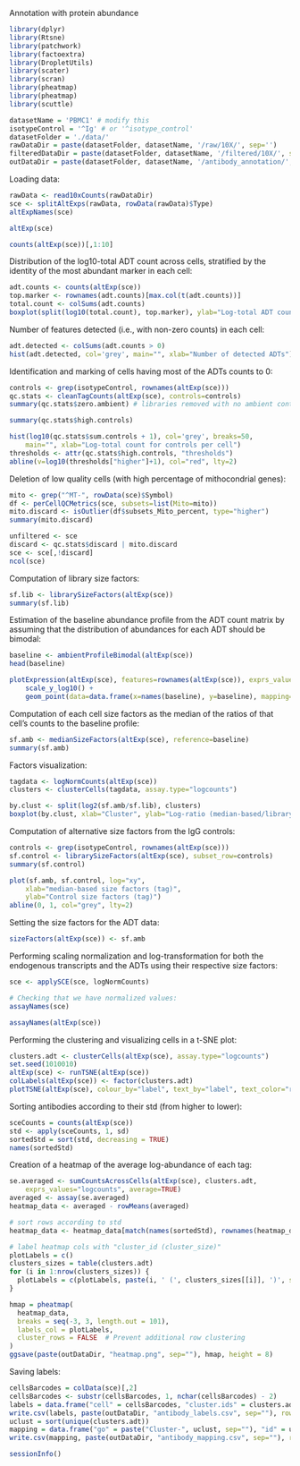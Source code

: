 Annotation with protein abundance

```r
library(dplyr)
library(Rtsne)
library(patchwork)
library(factoextra)
library(DropletUtils)
library(scater)
library(scran)
library(pheatmap)
library(pheatmap)
library(scuttle)

datasetName = 'PBMC1' # modify this
isotypeControl = '^Ig' # or '^isotype_control'
datasetFolder = './data/'
rawDataDir = paste(datasetFolder, datasetName, '/raw/10X/', sep='')
filteredDataDir = paste(datasetFolder, datasetName, '/filtered/10X/', sep='')
outDataDir = paste(datasetFolder, datasetName, '/antibody_annotation/', sep='')
```

Loading data:

```r
rawData <- read10xCounts(rawDataDir)
sce <- splitAltExps(rawData, rowData(rawData)$Type)
altExpNames(sce)
```


```r
altExp(sce)
```

```r
counts(altExp(sce))[,1:10]
```

Distribution of the log10-total ADT count across cells, stratified by the identity of the most abundant marker in each cell:

```r
adt.counts <- counts(altExp(sce))
top.marker <- rownames(adt.counts)[max.col(t(adt.counts))]
total.count <- colSums(adt.counts)
boxplot(split(log10(total.count), top.marker), ylab="Log-total ADT count", las=2)
```
Number of features detected (i.e., with non-zero counts) in each cell:

```r
adt.detected <- colSums(adt.counts > 0)
hist(adt.detected, col='grey', main="", xlab="Number of detected ADTs")
```

Identification and marking of cells having most of the ADTs counts to 0:

```r
controls <- grep(isotypeControl, rownames(altExp(sce)))
qc.stats <- cleanTagCounts(altExp(sce), controls=controls)
summary(qc.stats$zero.ambient) # libraries removed with no ambient contamination
```

```r
summary(qc.stats$high.controls)
```

```r
hist(log10(qc.stats$sum.controls + 1), col='grey', breaks=50,
    main="", xlab="Log-total count for controls per cell")
thresholds <- attr(qc.stats$high.controls, "thresholds")
abline(v=log10(thresholds["higher"]+1), col="red", lty=2)
```
Deletion of low quality cells (with high percentage of mithocondrial genes):

```r
mito <- grep("^MT-", rowData(sce)$Symbol)
df <- perCellQCMetrics(sce, subsets=list(Mito=mito))
mito.discard <- isOutlier(df$subsets_Mito_percent, type="higher")
summary(mito.discard)
```

```r
unfiltered <- sce
discard <- qc.stats$discard | mito.discard
sce <- sce[,!discard]
ncol(sce)
```

Computation of library size factors:

```r
sf.lib <- librarySizeFactors(altExp(sce))
summary(sf.lib)
```

Estimation of the baseline abundance profile from the ADT count matrix by assuming that the distribution of abundances for each ADT should be bimodal:

```r
baseline <- ambientProfileBimodal(altExp(sce))
head(baseline)
```

```r
plotExpression(altExp(sce), features=rownames(altExp(sce)), exprs_values="counts") +
    scale_y_log10() + 
    geom_point(data=data.frame(x=names(baseline), y=baseline), mapping=aes(x=x, y=y), cex=3)
```
Computation of each cell size factors as the median of the ratios of that cell’s counts to the baseline profile:

```r
sf.amb <- medianSizeFactors(altExp(sce), reference=baseline)
summary(sf.amb)
```

Factors visualization:

```r
tagdata <- logNormCounts(altExp(sce)) 
clusters <- clusterCells(tagdata, assay.type="logcounts") 

by.clust <- split(log2(sf.amb/sf.lib), clusters)
boxplot(by.clust, xlab="Cluster", ylab="Log-ratio (median-based/library size factors)")
```
Computation of alternative size factors from the IgG controls:

```r
controls <- grep(isotypeControl, rownames(altExp(sce)))
sf.control <- librarySizeFactors(altExp(sce), subset_row=controls) 
summary(sf.control)
```
```r
plot(sf.amb, sf.control, log="xy", 
    xlab="median-based size factors (tag)",
    ylab="Control size factors (tag)")
abline(0, 1, col="grey", lty=2)
```

Setting the size factors for the ADT data:

```r
sizeFactors(altExp(sce)) <- sf.amb
```

Performing scaling normalization and log-transformation for both the endogenous transcripts and the ADTs using their respective size factors:

```r
sce <- applySCE(sce, logNormCounts)

# Checking that we have normalized values:
assayNames(sce)
```
```r
assayNames(altExp(sce))
```

Performing the clustering and visualizing cells in a t-SNE plot:

```r
clusters.adt <- clusterCells(altExp(sce), assay.type="logcounts")
set.seed(1010010)
altExp(sce) <- runTSNE(altExp(sce))
colLabels(altExp(sce)) <- factor(clusters.adt)
plotTSNE(altExp(sce), colour_by="label", text_by="label", text_color="red")
```

Sorting antibodies according to their std (from higher to lower):

```r
sceCounts = counts(altExp(sce))
std <- apply(sceCounts, 1, sd)
sortedStd = sort(std, decreasing = TRUE)
names(sortedStd)
```
Creation of a heatmap of the average log-abundance of each tag:


```r
se.averaged <- sumCountsAcrossCells(altExp(sce), clusters.adt,
    exprs_values="logcounts", average=TRUE)
averaged <- assay(se.averaged)
heatmap_data <- averaged - rowMeans(averaged)

# sort rows according to std
heatmap_data <- heatmap_data[match(names(sortedStd), rownames(heatmap_data)),]

# label heatmap cols with "cluster_id (cluster_size)"
plotLabels = c()
clusters_sizes = table(clusters.adt)
for (i in 1:nrow(clusters_sizes)) {
  plotLabels = c(plotLabels, paste(i, ' (', clusters_sizes[[i]], ')', sep=''))
}

hmap = pheatmap(
  heatmap_data,
  breaks = seq(-3, 3, length.out = 101),
  labels_col = plotLabels,
  cluster_rows = FALSE  # Prevent additional row clustering
)
ggsave(paste(outDataDir, "heatmap.png", sep=""), hmap, height = 8)
```
Saving labels:

```r
cellsBarcodes = colData(sce)[,2]
cellsBarcodes <- substr(cellsBarcodes, 1, nchar(cellsBarcodes) - 2)
labels = data.frame("cell" = cellsBarcodes, "cluster.ids" = clusters.adt)
write.csv(labels, paste(outDataDir, "antibody_labels.csv", sep=""), row.names = FALSE)
uclust = sort(unique(clusters.adt))
mapping = data.frame("go" = paste("Cluster-", uclust, sep=""), "id" = uclust)
write.csv(mapping, paste(outDataDir, "antibody_mapping.csv", sep=""), row.names = FALSE)
```

```r
sessionInfo()
```